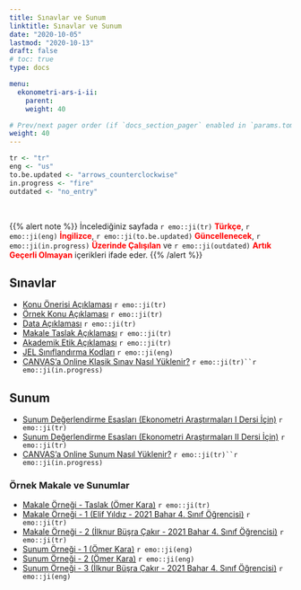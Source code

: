 ```yaml
---
title: Sınavlar ve Sunum
linktitle: Sınavlar ve Sunum
date: "2020-10-05"
lastmod: "2020-10-13"
draft: false
# toc: true
type: docs

menu:
  ekonometri-ars-i-ii:
    parent: 
    weight: 40

# Prev/next pager order (if `docs_section_pager` enabled in `params.toml`)
weight: 40
---
```


```r
tr <- "tr"
eng <- "us"
to.be.updated <- "arrows_counterclockwise"
in.progress <- "fire"
outdated <- "no_entry"
```

<br>

{{% alert note %}}
İncelediğiniz sayfada `r emo::ji(tr)` <font color="red">**Türkçe**</font>, `r emo::ji(eng)` <font color="red">**İngilizce**</font>, `r emo::ji(to.be.updated)` <font color="red">**Güncellenecek**</font>, `r emo::ji(in.progress)` <font color="red">**Üzerinde Çalışılan**</font> ve `r emo::ji(outdated)` <font color="red">**Artık Geçerli Olmayan**</font> içerikleri ifade eder.
{{% /alert %}}

## Sınavlar
- [Konu Önerisi Açıklaması](`r paste0(ekonometri.ars.path, "Ekonometri_Ars_I-II_-_Konu_Onerisi_Aciklamasi.pdf")`) `r emo::ji(tr)`
- [Örnek Konu Açıklaması](`r paste0(ekonometri.ars.path, "Ekonometri_Ars_I-II_-_Ornek_Konu_Aciklamasi.pdf")`) `r emo::ji(tr)`
- [Data Açıklaması](`r paste0(ekonometri.ars.path, "Ekonometri_Ars_I-II_-_Data_Aciklamasi.pdf")`) `r emo::ji(tr)`
- [Makale Taslak Açıklaması](`r paste0(ekonometri.ars.path, "Ekonometri_Ars_I-II_-_Makale_Taslak_Aciklamasi.pdf")`) `r emo::ji(tr)`
- [Akademik Etik Açıklaması](`r paste0(ekonometri.ars.path, "Ekonometri_Ars_I-II_-_Akademik_Etik_Aciklamasi.pdf")`) `r emo::ji(tr)`
- [JEL Sınıflandırma Kodları](https://www.aeaweb.org/jel/guide/jel.php) `r emo::ji(eng)`
- [CANVAS'a Online Klasik Sınav Nasıl Yüklenir?]() `r emo::ji(tr)``r emo::ji(in.progress)`

## Sunum
- [Sunum Değerlendirme Esasları (Ekonometri Araştırmaları I Dersi İçin)](`r paste0(ekonometri.ars.path, "Ekonometri_Ars_I_-_Sunum_Degerlendirme.pdf")`) `r emo::ji(tr)`
- [Sunum Değerlendirme Esasları (Ekonometri Araştırmaları II Dersi İçin)](`r paste0(ekonometri.ars.path, "Ekonometri_Ars_II_-_Sunum_Degerlendirme.pdf")`) `r emo::ji(tr)`
- [CANVAS'a Online Sunum Nasıl Yüklenir?]() `r emo::ji(tr)``r emo::ji(in.progress)`

### Örnek Makale ve Sunumlar
- [Makale Örneği - Taslak (Ömer Kara)](`r paste0(ekonometri.ars.path, "Article.pdf")`) `r emo::ji(tr)`
- [Makale Örneği - 1 (Elif Yıldız - 2021 Bahar 4. Sınıf Öğrencisi)](`r paste0(ekonometri.ars.path, "Makale__Ornek_1__Elif_Yildiz.pdf")`) `r emo::ji(tr)`
- [Makale Örneği - 2 (İlknur Büşra Çakır - 2021 Bahar 4. Sınıf Öğrencisi)](`r paste0(ekonometri.ars.path, "Makale__Ornek_1__Ilknur_Busra_Cakir.pdf")`) `r emo::ji(tr)`
- [Sunum Örneği - 1 (Ömer Kara)](`r paste0(ekonometri.ars.path, "Sunum__Ornek_1__Omer_Kara.pdf")`) `r emo::ji(eng)`
- [Sunum Örneği - 2 (Ömer Kara)](`r paste0(ekonometri.ars.path, "Sunum__Ornek_2__Omer_Kara.pdf")`) `r emo::ji(eng)`
- [Sunum Örneği - 3 (İlknur Büşra Çakır - 2021 Bahar 4. Sınıf Öğrencisi)](`r paste0(ekonometri.ars.path, "Sunum__Ornek_3__Ilknur_Busra_Cakir.pptx")`) `r emo::ji(eng)`
